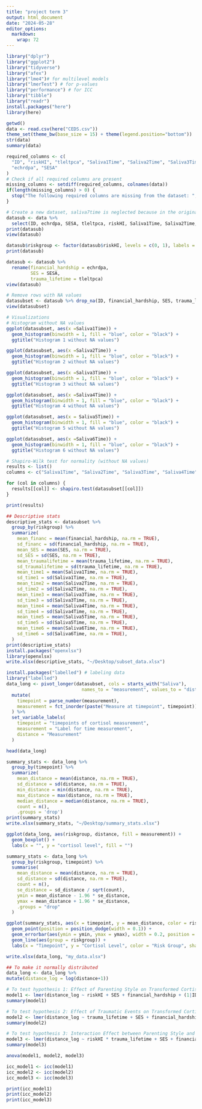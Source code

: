 ```yaml
---
title: "project term 3"
output: html_document
date: "2024-05-28"
editor_options: 
  markdown: 
    wrap: 72
---
```


```r
library("dplyr")
library("ggplot2")
library("tidyverse")
library("afex")
library("lme4")# for multilevel models
library("lmerTest") # for p-values
library("performance") # for ICC
library("tibble")
library("readr")
install.packages("here")
library(here)

getwd()
data <- read.csv(here("CEDS.csv"))
theme_set(theme_bw(base_size = 15) + theme(legend.position="bottom"))
str(data)
summary(data)
```

```r
required_columns <- c(
  "ID", "riskHI", "tleltpca", "Saliva1Time", "Saliva2Time", "Saliva3Time", "Saliva4Time", "Saliva5Time", "Saliva6Time",
  "echrdpa", "SESA"
)
# Check if all required columns are present
missing_columns <- setdiff(required_columns, colnames(data))
if(length(missing_columns) > 0) {
  stop("The following required columns are missing from the dataset: ", paste(missing_columns, collapse = ", "))
}
```

```r
# Create a new dataset, saliva7time is neglected because in the original document it is stated that the variability in this sample is too great, and it is not typically used.
datasub <- data %>%
  select(ID, echrdpa, SESA, tleltpca, riskHI, Saliva1Time, Saliva2Time, Saliva3Time, Saliva4Time, Saliva5Time, Saliva6Time)
print(datasub)
view(datasub)
```

```r
datasub$riskgroup <- factor(datasub$riskHI, levels = c(0, 1), labels = c("moderate_low_risk", "high_risk"))
print(datasub)
```

```r
datasub <- datasub %>% 
  rename(financial_hardship = echrdpa,
         SES = SESA,
         trauma_lifetime = tleltpca)
view(datasub)
```

```r
# Remove rows with NA values
datasubset <- datasub %>% drop_na(ID, financial_hardship, SES, trauma_lifetime, riskHI, Saliva1Time, Saliva2Time, Saliva3Time, Saliva4Time, Saliva5Time, Saliva6Time)
view(datasubset)

# Visualizations
# Histogram without NA values
ggplot(datasubset, aes(x =Saliva1Time)) +
  geom_histogram(binwidth = 1, fill = "blue", color = "black") +
  ggtitle("Histogram 1 without NA values")

ggplot(datasubset, aes(x =Saliva2Time)) +
  geom_histogram(binwidth = 1, fill = "blue", color = "black") +
  ggtitle("Histogram 2 without NA values")

ggplot(datasubset, aes(x =Saliva3Time)) +
  geom_histogram(binwidth = 1, fill = "blue", color = "black") +
  ggtitle("Histogram 3 without NA values")

ggplot(datasubset, aes(x =Saliva4Time)) +
  geom_histogram(binwidth = 1, fill = "blue", color = "black") +
  ggtitle("Histogram 4 without NA values")

ggplot(datasubset, aes(x = Saliva5Time)) +
  geom_histogram(binwidth = 1, fill = "blue", color = "black") +
  ggtitle("Histogram 5 without NA values")

ggplot(datasubset, aes(x =Saliva6Time)) +
  geom_histogram(binwidth = 1, fill = "blue", color = "black") +
  ggtitle("Histogram 6 without NA values")
```


```r
# Shapiro-Wilk test for normality (without NA values)
results <- list() 
columns <- c("Saliva1Time", "Saliva2Time", "Saliva3Time", "Saliva4Time", "Saliva5Time", "Saliva6Time")

for (col in columns) {
  results[[col]] <- shapiro.test(datasubset[[col]])
}

print(results)
```

```r
## Descriptive stats
descriptive_stats <- datasubset %>%
  group_by(riskgroup) %>%
  summarize(
    mean_financ = mean(financial_hardship, na.rm = TRUE),
    sd_financ = sd(financial_hardship, na.rm = TRUE),
    mean_SES = mean(SES, na.rm = TRUE),
    sd_SES = sd(SES, na.rm = TRUE),
    mean_traumalifetime = mean(trauma_lifetime, na.rm = TRUE),
    sd_traumalifetime = sd(trauma_lifetime, na.rm = TRUE),
    mean_time1 = mean(Saliva1Time, na.rm = TRUE),
    sd_time1 = sd(Saliva1Time, na.rm = TRUE),
    mean_time2 = mean(Saliva2Time, na.rm = TRUE),
    sd_time2 = sd(Saliva2Time, na.rm = TRUE),
    mean_time3 = mean(Saliva3Time, na.rm = TRUE),
    sd_time3 = sd(Saliva3Time, na.rm = TRUE),
    mean_time4 = mean(Saliva4Time, na.rm = TRUE),
    sd_time4 = sd(Saliva4Time, na.rm = TRUE),
    mean_time5 = mean(Saliva5Time, na.rm = TRUE),
    sd_time5 = sd(Saliva5Time, na.rm = TRUE),
    mean_time6 = mean(Saliva6Time, na.rm = TRUE),
    sd_time6 = sd(Saliva6Time, na.rm = TRUE),
  )
print(descriptive_stats)
install.packages("openxlsx")
library(openxlsx)
write.xlsx(descriptive_stats, "~/Desktop/subset_data.xlsx")
```



```r
install.packages("labelled") # labeling data
library("labelled")
data_long <- pivot_longer(datasubset, cols = starts_with("Saliva"), 
                            names_to = "measurement", values_to = "distance") %>% 
  mutate(
    timepoint = parse_number(measurement),
    measurement = fct_inorder(paste("Measure at timepoint", timepoint))
  ) %>% 
  set_variable_labels(
    timepoint = "timepoints of cortisol measurement",
    measurement = "Label for time measurement",
    distance = "Measurement"
  )

head(data_long)
```

```r
summary_stats <- data_long %>%
  group_by(timepoint) %>%
  summarize(
    mean_distance = mean(distance, na.rm = TRUE),
    sd_distance = sd(distance, na.rm = TRUE),
    min_distance = min(distance, na.rm = TRUE),    
    max_distance = max(distance, na.rm = TRUE), 
    median_distance = median(distance, na.rm = TRUE),
    count = n(),
    .groups = 'drop')
print(summary_stats)
write.xlsx(summary_stats, "~/Desktop/summary_stats.xlsx")
```

```r
ggplot(data_long, aes(riskgroup, distance, fill = measurement)) +
  geom_boxplot() +
  labs(x = "", y = "cortisol level", fill = "")
```

```r
summary_stats <- data_long %>%
  group_by(riskgroup, timepoint) %>%
  summarise(
    mean_distance = mean(distance, na.rm = TRUE),
    sd_distance = sd(distance, na.rm = TRUE),
    count = n(),
    se_distance = sd_distance / sqrt(count), 
    ymin = mean_distance - 1.96 * se_distance,  
    ymax = mean_distance + 1.96 * se_distance, 
    .groups = "drop"
  )

ggplot(summary_stats, aes(x = timepoint, y = mean_distance, color = riskgroup, shape = riskgroup)) +
  geom_point(position = position_dodge(width = 0.1)) +
  geom_errorbar(aes(ymin = ymin, ymax = ymax), width = 0.2, position = position_dodge(width = 0.1)) +
  geom_line(aes(group = riskgroup)) +
  labs(x = "Timepoint", y = "Cortisol Level", color = "Risk Group", shape = "Risk Group")
```

```r
write.xlsx(data_long, "my_data.xlsx")
```


```r
## To make it normally distributed
data_long <- data_long %>%
mutate(distance_log = log(distance+1)) 
```


```r
# To test hypothesis 1: Effect of Parenting Style on Transformed Cortisol Reactivity
model1 <- lmer(distance_log ~ riskHI + SES + financial_hardship + (1|ID), data = data_long)
summary(model1)

# To test hypothesis 2: Effect of Traumatic Events on Transformed Cortisol Reactivity
model2 <- lmer(distance_log ~ trauma_lifetime + SES + financial_hardship + (1|ID), data = data_long)
summary(model2)

# To test hypothesis 3: Interaction Effect between Parenting Style and Traumatic Events on Transformed Cortisol Reactivity
model3 <- lmer(distance_log ~ riskHI * trauma_lifetime + SES + financial_hardship + (1|ID), data = data_long)
summary(model3)
```

```r
anova(model1, model2, model3)

icc_model1 <- icc(model1)
icc_model2 <- icc(model2)
icc_model3 <- icc(model3)

print(icc_model1)
print(icc_model2)
print(icc_model3)
```

